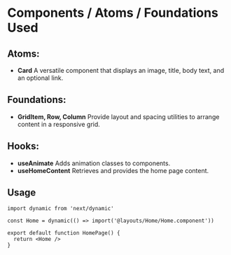 
<Meta title='Layouts/Home' />

# Components / Atoms / Foundations Used

## Atoms:

- **Card**
  A versatile component that displays an image, title, body text, and an optional link.

## Foundations:

- **GridItem, Row, Column**
  Provide layout and spacing utilities to arrange content in a responsive grid.

## Hooks:

- **useAnimate**
  Adds animation classes to components.
- **useHomeContent**
  Retrieves and provides the home page content.

## Usage

```tsx
import dynamic from 'next/dynamic'

const Home = dynamic(() => import('@layouts/Home/Home.component'))

export default function HomePage() {
  return <Home />
}
```
